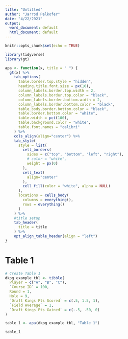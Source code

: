 ```yaml
---
title: "Untitled"
author: "Jarrod Pelkofer"
date: "4/22/2021"
output:
  word_document: default
  html_document: default
---
```


```r
knitr::opts_chunk$set(echo = TRUE)
```

```r
library(tidyverse)
library(gt)

apa <- function(x, title = " ") {
  gt(x) %>%
    tab_options(
      table.border.top.style = "hidden",
      heading.title.font.size = px(16),
      column_labels.border.top.width = 2,
      column_labels.border.top.color = "black",
      column_labels.border.bottom.width = 2,
      column_labels.border.bottom.color = "black",
      table_body.border.bottom.color = "black",
      table.border.bottom.color = "white",
      table.width = pct(100),
      table.background.color = "white",
      table.font.names = "calibri"
    ) %>%
    cols_align(align="center") %>%
    tab_style(
      style = list(
        cell_borders(
          sides = c("top", "bottom", "left", "right"),
          # color = "white",
          weight = px(0)
        ),
        cell_text(
          align="center"
        ),
        cell_fill(color = "white", alpha = NULL)
      ),
      locations = cells_body(
        columns = everything(),
        rows = everything()
      )
    ) %>%
    #title setup
    tab_header(
      title = title
    ) %>%
    opt_align_table_header(align = "left")
}
```

# Table 1
```r
# Create Table 1
dkpg_example_tbl <- tibble(
  Player = c("A", "B", "C"),
  `Course ID` = 100,
  Round = 1,
  Hole = 9,
  `Draft Kings Pts Scored` = c(.5, 1.5, 1),
  `Field Average` = 1,
  `Draft Kings Pts Gained` = c(-.5, .50, 0)
)

table_1 <- apa(dkpg_example_tbl, "Table 1")

table_1
```

